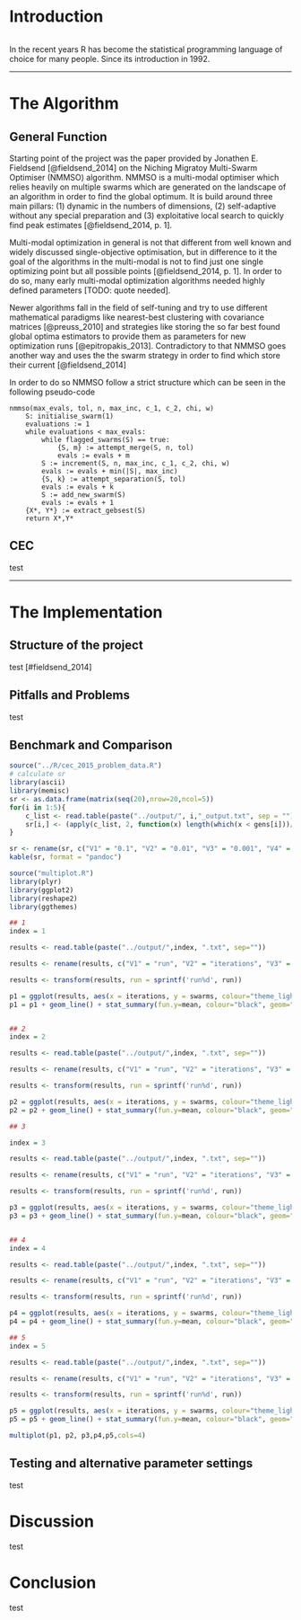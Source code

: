 # Introduction #

```
```
In the recent years R has become the statistical programming language of choice for many people. Since its introduction in 1992. 

----

# The Algorithm #

## General Function ##

Starting point of the project was the paper provided by Jonathen E. Fieldsend [@fieldsend_2014] on the Niching Migratoy Multi-Swarm Optimiser (NMMSO) algorithm. NMMSO is a multi-modal optimiser which relies heavily on multiple swarms which are generated on the landscape of an algorithm in order to find the global optimum. It is build around three main pillars: (1) dynamic in the numbers of dimensions, (2) self-adaptive without any special preparation and (3) exploitative local search to quickly find peak estimates [@fieldsend_2014, p. 1]. 

Multi-modal optimization in general is not that different from well known and widely discussed single-objective optimisation, but in difference to it the goal of the algorithms in the multi-modal is not to find just one single optimizing point but all possible points [@fieldsend_2014, p. 1]. In order to do so, many early multi-modal optimization algorithms needed highly defined parameters [TODO: quote needed]. 

Newer algorithms fall in the field of self-tuning and try to use different mathematical paradigms like nearest-best clustering with covariance matrices [@preuss_2010] and strategies like storing the so far best found global optima estimators to provide them as parameters for new optimization runs [@epitropakis_2013]. Contradictory to that NMMSO goes another way and uses the the swarm strategy in order to find which store their current [@fieldsend_2014]

In order to do so NMMSO follow a strict structure which can be seen in the following pseudo-code
	
	nmmso(max_evals, tol, n, max_inc, c_1, c_2, chi, w)
		S: initialise_swarm(1)
		evaluations := 1
		while evaluations < max_evals:
			while flagged_swarms(S) == true:
				{S, m} := attempt_merge(S, n, tol)
				evals := evals + m
			S := increment(S, n, max_inc, c_1, c_2, chi, w)
			evals := evals + min(|S|, max_inc)
			{S, k} := attempt_separation(S, tol)
			evals := evals + k
			S := add_new_swarm(S)
			evals := evals + 1
		{X*, Y*} := extract_gebsest(S)
		return X*,Y*

## CEC ##

test

----

# The Implementation #

## Structure of the project ##

test [#fieldsend_2014]

## Pitfalls and Problems ##

test

## Benchmark and Comparison ##


```r
source("../R/cec_2015_problem_data.R")
# calculate sr
library(ascii)
library(memisc)
sr <- as.data.frame(matrix(seq(20),nrow=20,ncol=5))
for(i in 1:5){
	c_list <- read.table(paste("../output/", i,"_output.txt", sep = ""))
	sr[i,] <- (apply(c_list, 2, function(x) length(which(x < gens[i]))/50))
}

sr <- rename(sr, c("V1" = "0.1", "V2" = "0.01", "V3" = "0.001", "V4" = "0.0001", "V5" = "0.00001"))
kable(sr, format = "pandoc")

```


```r
source("multiplot.R")
library(plyr)
library(ggplot2)
library(reshape2)
library(ggthemes)

## 1
index = 1

results <- read.table(paste("../output/",index, ".txt", sep=""))

results <- rename(results, c("V1" = "run", "V2" = "iterations", "V3" = "swarms"))

results <- transform(results, run = sprintf('run%d', run)) 

p1 = ggplot(results, aes(x = iterations, y = swarms, colour="theme_light"), linetype= run)
p1 = p1 + geom_line() + stat_summary(fun.y=mean, colour="black", geom="line", aes(group = 1)) + theme_tufte() + theme(legend.position = "none") + theme(aspect.ratio=4/3)


## 2
index = 2

results <- read.table(paste("../output/",index, ".txt", sep=""))

results <- rename(results, c("V1" = "run", "V2" = "iterations", "V3" = "swarms"))

results <- transform(results, run = sprintf('run%d', run)) 

p2 = ggplot(results, aes(x = iterations, y = swarms, colour="theme_light"), linetype= run)
p2 = p2 + geom_line() + stat_summary(fun.y=mean, colour="black", geom="line", aes(group = 1)) + theme_tufte() + theme(legend.position = "none") + theme(aspect.ratio=4/3)

## 3

index = 3

results <- read.table(paste("../output/",index, ".txt", sep=""))

results <- rename(results, c("V1" = "run", "V2" = "iterations", "V3" = "swarms"))

results <- transform(results, run = sprintf('run%d', run)) 

p3 = ggplot(results, aes(x = iterations, y = swarms, colour="theme_light"), linetype= run)
p3 = p3 + geom_line() + stat_summary(fun.y=mean, colour="black", geom="line", aes(group = 1)) + theme_tufte() + theme(legend.position = "none") + theme(aspect.ratio=4/3)


## 4
index = 4

results <- read.table(paste("../output/",index, ".txt", sep=""))

results <- rename(results, c("V1" = "run", "V2" = "iterations", "V3" = "swarms"))

results <- transform(results, run = sprintf('run%d', run)) 

p4 = ggplot(results, aes(x = iterations, y = swarms, colour="theme_light"), linetype= run)
p4 = p4 + geom_line() + stat_summary(fun.y=mean, colour="black", geom="line", aes(group = 1)) + theme_tufte() + theme(legend.position = "none") + theme(aspect.ratio=4/3)

## 5
index = 5

results <- read.table(paste("../output/",index, ".txt", sep=""))

results <- rename(results, c("V1" = "run", "V2" = "iterations", "V3" = "swarms"))

results <- transform(results, run = sprintf('run%d', run)) 

p5 = ggplot(results, aes(x = iterations, y = swarms, colour="theme_light"), linetype= run)
p5 = p5 + geom_line() + stat_summary(fun.y=mean, colour="black", geom="line", aes(group = 1)) + theme_tufte() + theme(legend.position = "none") + theme(aspect.ratio=4/3)

multiplot(p1, p2, p3,p4,p5,cols=4)

```


## Testing and alternative parameter settings ##

test

# Discussion #

test

# Conclusion #

test
\newpage